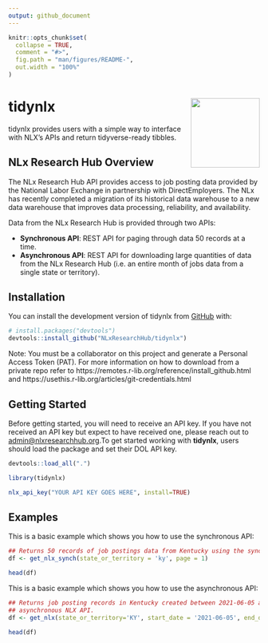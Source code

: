 ```yaml
---
output: github_document
---
```


<!-- README.md is generated from README.Rmd. Please edit that file -->

```r
knitr::opts_chunk$set(
  collapse = TRUE,
  comment = "#>",
  fig.path = "man/figures/README-",
  out.width = "100%"
)
```

# tidynlx <img src='man/figures/hex-tidyNLx.png' align="right" height="138.5" />

<!-- badges: start -->
<!-- badges: end -->

tidynlx provides users with a simple way to interface with NLX's APIs and return tidyverse-ready tibbles.


## NLx Research Hub Overview

The NLx Research Hub API provides access to job posting data provided by the National Labor Exchange in partnership with DirectEmployers. The NLx has recently completed a migration of its historical data warehouse to a new data warehouse that improves data processing, reliability, and availability.

Data from the NLx Research Hub is provided through two APIs:

- __Synchronous API__: REST API for paging through data 50 records at a time.
- __Asynchronous API__: REST API for downloading large quantities of data from the NLx Research Hub (i.e. an entire month of jobs data from a single state or territory).

## Installation

You can install the development version of tidynlx from [GitHub](https://github.com/) with:

``` r
# install.packages("devtools")
devtools::install_github("NLxResearchHub/tidynlx")
```
Note: You must be a collaborator on this project and generate a Personal Access Token (PAT). For more information on how to download from a private repo refer to https://remotes.r-lib.org/reference/install_github.html and https://usethis.r-lib.org/articles/git-credentials.html

## Getting Started

Before getting started, you will need to receive an API key. If you have not received an API key but expect to have received one, please reach out to <admin@nlxresearchhub.org>.To get started working with __tidynlx__, users should load the package and set their DOL API key.

```r
devtools::load_all(".") 
```

```r
library(tidynlx)

nlx_api_key("YOUR API KEY GOES HERE", install=TRUE)
```

## Examples

This is a basic example which shows you how to use the synchronous API:
```r
## Returns 50 records of job postings data from Kentucky using the synchronous NLX API
df <- get_nlx_synch(state_or_territory = 'ky', page = 1)

head(df)

```


This is a basic example which shows you how to use the asynchronous API:
```r
## Returns job posting records in Kentucky created between 2021-06-05 and 2021-06-10 (inclusive) using the 
## asynchronous NLX API.
df <- get_nlx(state_or_territory='KY', start_date = '2021-06-05', end_date ='2021-06-10')

head(df)

```

